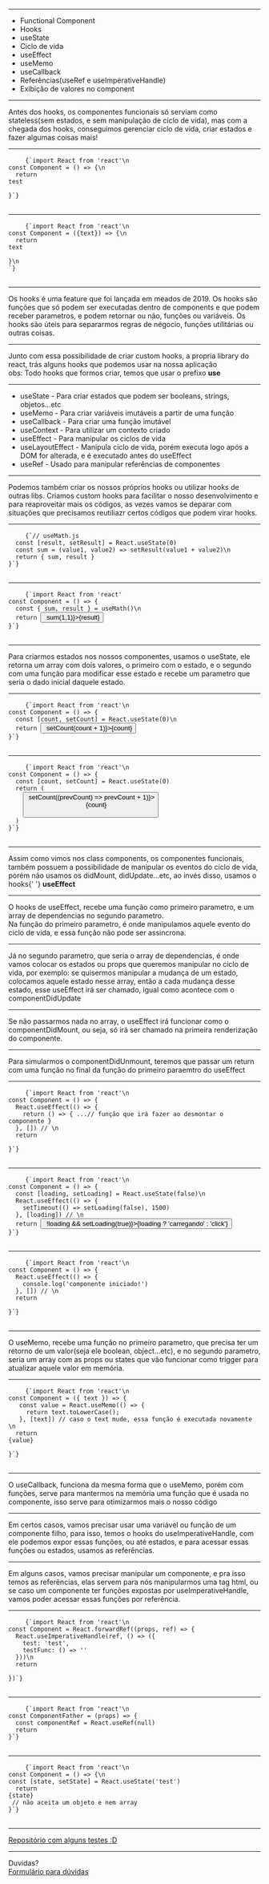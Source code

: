 

<Intro title="Functional Component" image="coding" />

---

<Slide title="O que vamos ver hoje?">
  <ul>
    <Appear>
      <li>Functional Component</li>
      <li>Hooks</li>
      <li>useState</li>
      <li>Ciclo de vida</li>
      <li>useEffect</li>
      <li>useMemo</li>
      <li>useCallback</li>
      <li>Referências(useRef e useImperativeHandle)</li>
      <li>Exibição de valores no component</li>
    </Appear>
  </ul>
</Slide>

---

<Slide title="Functional Component">
  Antes dos hooks, os componentes funcionais só serviam como stateless(sem
  estados, e sem manipulação de ciclo de vida), mas com a chegada dos hooks,
  conseguimos gerenciar ciclo de vida, criar estados e fazer algumas coisas
  mais!
</Slide>

---

<Slide title="Functional Component - Exemplo">
  <pre>
    <code>{`import React from 'react'\n
const Component = () => {\n
  return <div>test</div>
}`}</code>
  </pre>
</Slide>

---

<Slide title="Functional Component - Exemplo props">
  <pre>
    <code>{`import React from 'react'\n
const Component = ({text}) => {\n
  return <div>text</div>
}\n
<Component text="test"/>`}</code>
  </pre>
</Slide>

---

<Slide title="Hooks">
  Os hooks é uma feature que foi lançada em meados de 2019. Os hooks são funções
  que só podem ser executadas dentro de components e que podem receber
  parametros, e podem retornar ou não, funções ou variáveis. Os hooks são úteis
  para separarmos regras de négocio, funções utilitárias ou outras coisas.
</Slide>

---

<Slide title="Hooks">
  <span>
    Junto com essa possibilidade de criar custom hooks, a propria library do
    react, trás alguns hooks que podemos usar na nossa aplicação
    <br />
    obs: Todo hooks que formos criar, temos que usar o prefixo <b>use</b>
  </span>
</Slide>

---

<Slide title="Hooks - Exemplos">
  <ul>
    <li>
      useState - Para criar estados que podem ser booleans, strings,
      objetos...etc
    </li>
    <li>useMemo - Para criar variáveis imutáveis a partir de uma função</li>
    <li>useCallback - Para criar uma função imutável</li>
    <li>useContext - Para utilizar um contexto criado</li>
    <li>useEffect - Para manipular os ciclos de vida</li>
    <li>
      useLayoutEffect - Manipula ciclo de vida, porém executa logo após a DOM
      for alterada, e é executado antes do useEffect
    </li>
    <li>useRef - Usado para manipular referências de componentes</li>
  </ul>
</Slide>

---

<Slide title="Custom Hooks">
  <span>
    Podemos também criar os nossos próprios hooks ou utilizar hooks de outras
    libs. Criamos custom hooks para facilitar o nosso desenvolvimento e para
    reaproveitar mais os códigos, as vezes vamos se deparar com situações que
    precisamos reutiliazr certos códigos que podem virar hooks.
  </span>
</Slide>

---

<Slide title="Custom Hooks - Exemplo">
  <pre>
    <code>{`// useMath.js
  const [result, setResult] = React.useState(0)
  const sum = (value1, value2) => setResult(value1 + value2)\n
  return { sum, result }
}`}</code>
  </pre>
</Slide>

---

<Slide title="Custom hooks - Exemplo de uso">
  <pre>
    <code>{`import React from 'react'
const Component = () => {
  const { sum, result } = useMath()\n
  return <button onClick={() => sum(1,1)}>{result}</button>
}`}</code>
  </pre>
</Slide>

---

<Slide title="useState">
  Para criarmos estados nos nossos componentes, usamos o useState, ele retorna
  um array com dois valores, o primeiro com o estado, e o segundo com uma função
  para modificar esse estado e recebe um parametro que seria o dado inicial
  daquele estado.
</Slide>

---

<Slide title="useState - Exemplo">
  <pre>
    <code>{`import React from 'react'\n
const Component = () => {
  const [count, setCount] = React.useState(0)\n
  return <button onClick={() => setCount(count + 1)}>{count}</button>
}`}</code>
  </pre>
</Slide>

---

<Slide title="useState - Exemplo 2">
  <pre>
    <code>{`import React from 'react'\n
const Component = () => {
  const [count, setCount] = React.useState(0)
  return (
    <button onClick={() => setCount((prevCount) => prevCount + 1)}>
      {count}
    </button>
  )
}`}</code>
  </pre>
</Slide>

---

<Slide title="Ciclo de vida">
  <span>
    Assim como vimos nos class components, os componentes funcionais, também
    possuem a possibilidade de manipular os eventos do ciclo de vida, porém não
    usamos os didMount, didUpdate...etc, ao invés disso, usamos o hooks{' '}
    <b>useEffect</b>
  </span>
</Slide>

---

<Slide title="useEffect">
  <span>
    O hooks de useEffect, recebe uma função como primeiro parametro, e um array
    de dependencias no segundo parametro.
    <br />
    Na função do primeiro parametro, é onde manipulamos aquele evento do ciclo
    de vida, e essa função não pode ser assincrona.
  </span>
</Slide>

---

<Slide title="useEffect">
  <span>
    Já no segundo parametro, que seria o array de dependencias, é onde vamos
    colocar os estados ou props que queremos manipular no ciclo de vida, por
    exemplo: se quisermos manipular a mudança de um estado, colocamos aquele
    estado nesse array, então a cada mudança desse estado, esse useEffect irá
    ser chamado, igual como acontece com o componentDidUpdate
  </span>
</Slide>

---

<Slide title="useEffect">
  <span>
    Se não passarmos nada no array, o useEffect irá funcionar como o
    componentDidMount, ou seja, só irá ser chamado na primeira renderização do
    componente.
  </span>
</Slide>

---

<Slide title="useEffect">
  <span>
    Para simularmos o componentDidUnmount, teremos que passar um return com uma
    função no final da função do primeiro paraemtro do useEffect
  </span>
</Slide>

---

<Slide title="useEffect - Exemplo didUnmount">
  <pre>
    <code>{`import React from 'react'\n
const Component = () => {
  React.useEffect(() => {
    return () => { ...// função que irá fazer ao desmontar o componente }
  }, []) // \n
  return <div />
}`}</code>
  </pre>
</Slide>

---

<Slide title="useEffect - Exemplo didUpdate">
  <pre>
    <code>{`import React from 'react'\n
const Component = () => {
  const [loading, setLoading] = React.useState(false)\n
  React.useEffect(() => {
    setTimeout(() => setLoading(false), 1500)
  }, [loading]) // \n
  return <button onClick={() => !loading && setLoading(true)}>{loading ? 'carregando' : 'click'}</button>
}`}</code>
  </pre>
</Slide>

---

<Slide title="useEffect - Exemplo didMount">
  <pre>
    <code>{`import React from 'react'\n
const Component = () => {
  React.useEffect(() => {
    console.log('componente iniciado!')
  }, []) // \n
  return <div />
}`}</code>
  </pre>
</Slide>

---

<Slide title="useMemo">
  <span>
    O useMemo, recebe uma função no primeiro parametro, que precisa ter um
    retorno de um valor(seja ele boolean, object...etc), e no segundo parametro,
    seria um array com as props ou states que vão funcionar como trigger para
    atualizar aquele valor em memória.
  </span>
</Slide>

---

<Slide title="useMemo - Exemplo">
  <pre>
    <code>{`import React from 'react'\n
const Component = ({ text }) => {
   const value = React.useMemo(() => {
     return text.toLowerCase();
   }, [text]) // caso o text mude, essa função é executada novamente \n
  return <div>{value}</div>
}`}</code>
  </pre>
</Slide>

---

<Slide title="useCallback">
  <span>
    O useCallback, funciona da mesma forma que o useMemo, porém com funções,
    serve para mantermos na memória uma função que é usada no componente, isso
    serve para otimizarmos mais o nosso código
  </span>
</Slide>

---

<Slide title="useImperativeHandle">
  <span>
    Em certos casos, vamos precisar usar uma variável ou função de um componente
    filho, para isso, temos o hooks do useImperativeHandle, com ele podemos
    expor essas funções, ou até estados, e para acessar essas funções ou
    estados, usamos as referências.
  </span>
</Slide>

---

<Slide title="Referências">
  <span>
    Em alguns casos, vamos precisar manipular um componente, e pra isso temos as
    referências, elas servem para nós manipularmos uma tag html, ou se caso um
    componente ter funções expostas por useImperativeHandle, vamos poder acessar
    essas funções por referência.
  </span>
</Slide>

---

<Slide title="useImperativeHandle - Exemplo">
  <pre>
    <code>{`import React from 'react'\n
const Component = React.forwardRef((props, ref) => {
  React.useImperativeHandle(ref, () => ({
    test: 'test',
    testFunc: () => ''
  }))\n
  return <div/>
})`}</code>
  </pre>
</Slide>

---

<Slide title="useRef - Exemplo">
  <pre>
    <code>{`import React from 'react'\n
const ComponentFather = (props) => {
  const componentRef = React.useRef(null)
  return <Component ref={componentRef} />
}`}</code>
  </pre>
</Slide>

---

<Slide title="Exibir valores - Exemplo">
  <pre>
    <code>{`import React from 'react'\n
const Component = () => {\n
const [state, setState] = React.useState('test')
  return <div>{state}</div> // não aceita um objeto e nem array
}`}</code>
  </pre>
</Slide>

---

<Slide title="Referências">
  <a href="https://github.com/DavidDimon/awari-tests">
    Repositório com alguns testes :D
  </a>
</Slide>

---

<Slide title="Isso é tudo pessoal!">
  Duvidas?
  <br />
  <a href="https://forms.gle/NE5p3juqxmDaXyj3A">Formulário para dúvidas</a>
</Slide>
